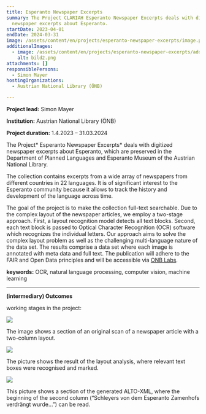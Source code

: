 ```yaml
---
title: Esperanto Newspaper Excerpts
summary: The Project CLARIAH Esperanto Newspaper Excerpts deals with digitized
  newspaper excerpts about Esperanto.
startDate: 2023-04-01
endDate: 2024-03-31
image: /assets/content/en/projects/esperanto-newspaper-excerpts/image.png
additionalImages:
  - image: /assets/content/en/projects/esperanto-newspaper-excerpts/additionalImages/bild2.png
    alt: bild2.png
attachments: []
responsiblePersons:
  - Simon Mayer
hostingOrganizations:
  - Austrian National Library (ÖNB)

---
```

**Project lead:** Simon Mayer

**Institution:** Austrian National Library (ÖNB)

**Project duration:** 1.4.2023 – 31.03.2024

The Project* Esperanto Newspaper Excerpts* deals with digitized newspaper excerpts about Esperanto, which are preserved in the Department of Planned Languages and Esperanto Museum of the Austrian National Library.

The collection contains excerpts from a wide array of newspapers from different countries in 22 languages. It is of significant interest to the Esperanto community because it allows to track the history and development of the language across time.

The goal of the project is to make the collection full-text searchable. Due to the complex layout of the newspaper articles, we employ a two-stage approach. First, a layout recognition model detects all text blocks. Second, each text block is passed to Optical Character Recognition (OCR) software which recognizes the individual letters. Our approach aims to solve the complex layout problem as well as the challenging multi-language nature of the data set. The results comprise a data set where each image is annotated with meta data and full text. The publication will adhere to the FAIR and Open Data principles and will be accessible via [ONB Labs](https://labs.onb.ac.at/en/).

**keywords:** OCR, natural language processing, computer vision, machine learning

***

**(intermediary) Outcomes**

working stages in the project:

![](/assets/content/en/projects/esperanto-newspaper-excerpts/projektbeschreibung-1024x649.png)

The image shows a section of an original scan of a newspaper article with a two-column layout.

![](/assets/content/en/projects/esperanto-newspaper-excerpts/projektbeschreibung-annotiert-1024x649.png)

The picture shows the result of the layout analysis, where relevant text boxes were recognised and marked.

![](/assets/content/en/projects/esperanto-newspaper-excerpts/projektbeschreibung-code-1024x672.png)

This picture shows a section of the generated ALTO-XML, where the beginning of the second column (“Schleyers von dem Esperanto Zamenhofs verdrängt wurde…”) can be read.
